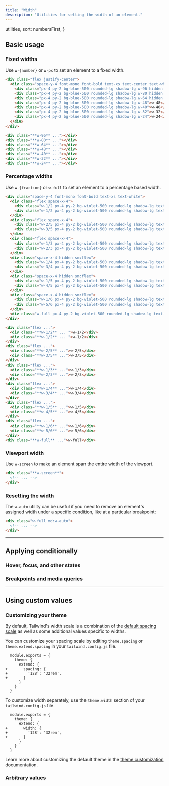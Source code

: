 ```yaml
---
title: "Width"
description: "Utilities for setting the width of an element."
---
```



  utilities,
  sort: numbersFirst,
}

## Basic usage

### Fixed widths

Use `w-{number}` or `w-px` to set an element to a fixed width.

```html {{ mode: 'example' }}
<div class="flex justify-center">
  <div class="space-y-4 font-mono font-bold text-xs text-center text-white">
    <div class="px-4 py-2 bg-blue-500 rounded-lg shadow-lg w-96 hidden sm:block">w-96</div>
    <div class="px-4 py-2 bg-blue-500 rounded-lg shadow-lg w-80 hidden sm:block">w-80</div>
    <div class="px-4 py-2 bg-blue-500 rounded-lg shadow-lg w-64 hidden sm:block">w-64</div>
    <div class="px-4 py-2 bg-blue-500 rounded-lg shadow-lg w-48">w-48</div>
    <div class="px-4 py-2 bg-blue-500 rounded-lg shadow-lg w-40">w-40</div>
    <div class="px-4 py-2 bg-blue-500 rounded-lg shadow-lg w-32">w-32</div>
    <div class="px-4 py-2 bg-blue-500 rounded-lg shadow-lg w-24">w-24</div>
  </div>
</div>
```

```html
<div class="**w-96** ..."></div>
<div class="**w-80** ..."></div>
<div class="**w-64** ..."></div>
<div class="**w-48** ..."></div>
<div class="**w-40** ..."></div>
<div class="**w-32** ..."></div>
<div class="**w-24** ..."></div>
```

### Percentage widths

Use `w-{fraction}` or `w-full` to set an element to a percentage based width.

```html {{ mode: 'example' }}
<div class="space-y-4 font-mono font-bold text-xs text-white">
  <div class="flex space-x-4">
    <div class="w-1/2 px-4 py-2 bg-violet-500 rounded-lg shadow-lg text-center">w-1/2</div>
    <div class="w-1/2 px-4 py-2 bg-violet-500 rounded-lg shadow-lg text-center">w-1/2</div>
  </div>
  <div class="flex space-x-4">
    <div class="w-2/5 px-4 py-2 bg-violet-500 rounded-lg shadow-lg text-center">w-2/5</div>
    <div class="w-3/5 px-4 py-2 bg-violet-500 rounded-lg shadow-lg text-center">w-3/5</div>
  </div>
  <div class="flex space-x-4">
    <div class="w-1/3 px-4 py-2 bg-violet-500 rounded-lg shadow-lg text-center">w-1/3</div>
    <div class="w-2/3 px-4 py-2 bg-violet-500 rounded-lg shadow-lg text-center">w-2/3</div>
  </div>
  <div class="space-x-4 hidden sm:flex">
    <div class="w-1/4 px-4 py-2 bg-violet-500 rounded-lg shadow-lg text-center">w-1/4</div>
    <div class="w-3/4 px-4 py-2 bg-violet-500 rounded-lg shadow-lg text-center">w-3/4</div>
  </div>
  <div class="space-x-4 hidden sm:flex">
    <div class="w-1/5 px-4 py-2 bg-violet-500 rounded-lg shadow-lg text-center">w-1/5</div>
    <div class="w-4/5 px-4 py-2 bg-violet-500 rounded-lg shadow-lg text-center">w-4/5</div>
  </div>
  <div class="space-x-4 hidden sm:flex">
    <div class="w-1/6 px-4 py-2 bg-violet-500 rounded-lg shadow-lg text-center">w-1/6</div>
    <div class="w-5/6 px-4 py-2 bg-violet-500 rounded-lg shadow-lg text-center">w-5/6</div>
  </div>
  <div class="w-full px-4 py-2 bg-violet-500 rounded-lg shadow-lg text-center text-white font-mono">w-full</div>
</div>
```

```html
<div class="flex ...">
  <div class="**w-1/2** ... ">w-1/2</div>
  <div class="**w-1/2** ... ">w-1/2</div>
</div>
<div class="flex ...">
  <div class="**w-2/5** ...">w-2/5</div>
  <div class="**w-3/5** ...">w-3/5</div>
</div>
<div class="flex ...">
  <div class="**w-1/3** ...">w-1/3</div>
  <div class="**w-2/3** ...">w-2/3</div>
</div>
<div class="flex ...">
  <div class="**w-1/4** ...">w-1/4</div>
  <div class="**w-3/4** ...">w-3/4</div>
</div>
<div class="flex ...">
  <div class="**w-1/5** ...">w-1/5</div>
  <div class="**w-4/5** ...">w-4/5</div>
</div>
<div class="flex ...">
  <div class="**w-1/6** ...">w-1/6</div>
  <div class="**w-5/6** ...">w-5/6</div>
</div>
<div class="**w-full** ...">w-full</div>
```

### Viewport width

Use `w-screen` to make an element span the entire width of the viewport.

```html
<div class="**w-screen**">
  <!-- ... -->
</div>
```

### Resetting the width

The `w-auto` utility can be useful if you need to remove an element's assigned width under a specific condition, like at a particular breakpoint:

```html
<div class="w-full md:w-auto">
  <!-- ... -->
</div>
```

---

## <Heading ignore>Applying conditionally</Heading>

### <Heading ignore>Hover, focus, and other states</Heading>

<HoverFocusAndOtherStates defaultClass="w-1/2" featuredClass="w-full" />

### <Heading ignore>Breakpoints and media queries</Heading>

<BreakpointsAndMediaQueries defaultClass="w-1/2" featuredClass="w-full" />

---

## Using custom values

### Customizing your theme

By default, Tailwind's width scale is a combination of the [default spacing scale](/docs/customizing-spacing#default-spacing-scale) as well as some additional values specific to widths.

You can customize your spacing scale by editing `theme.spacing` or `theme.extend.spacing` in your `tailwind.config.js` file.

```diff-js {{ filename: 'tailwind.config.js' }}
  module.exports = {
    theme: {
      extend: {
+       spacing: {
+         '128': '32rem',
+       }
      }
    }
  }
```

To customize width separately, use the `theme.width` section of your `tailwind.config.js` file.

```diff-js {{ filename: 'tailwind.config.js' }}
  module.exports = {
    theme: {
      extend: {
+       width: {
+         '128': '32rem',
+       }
      }
    }
  }
```

Learn more about customizing the default theme in the [theme customization](/docs/theme#customizing-the-default-theme) documentation.

### Arbitrary values

<ArbitraryValues property="width" featuredClass="w-[32rem]" />

